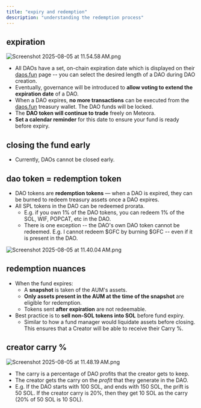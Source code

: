 ```yaml
---
title: "expiry and redemption"
description: "understanding the redemption process"
---
```


## expiration

![Screenshot 2025-08-05 at 11.54.58 AM.png](/images/Screenshot2025-08-05at11.54.58AM.png)

- All DAOs have a set, on-chain expiration date which is displayed on their [daos.fun](http://daos.fun) page -- you can select the desired length of a DAO during DAO creation.
- Eventually, governance will be introduced to **allow voting to extend the expiration date** of a DAO.
- When a DAO expires, **no more transactions** can be executed from the [daos.fun](http://daos.fun) treasury wallet. The DAO funds will be locked.
- The **DAO token will continue to trade** freely on Meteora.
- **Set a calendar reminder** for this date to ensure your fund is ready before expiry.

## closing the fund early

- Currently, DAOs cannot be closed early.

## dao token = redemption token

- DAO tokens are **redemption tokens** — when a DAO is expired, they can be burned to redeem treasury assets once a DAO expires.
- All SPL tokens in the DAO can be redeemed prorata.
  - E.g. if you own 1% of the DAO tokens, you can redeem 1% of the SOL, WIF, POPCAT, etc in the DAO.
  - There is one exception -- the DAO's own DAO token cannot be redeemed. E.g. I cannot redeem \$GFC by burning \$GFC -- even if it is present in the DAO.

![Screenshot 2025-08-05 at 11.40.04 AM.png](/images/Screenshot2025-08-05at11.40.04AM.png)

## redemption nuances

- When the fund expires:
  - A **snapshot** is taken of the AUM's assets.
  - **Only assets present in the AUM at the time of the snapshot** are eligible for redemption.
  - Tokens sent **after expiration** are not redeemable.
- Best practice is to **sell non-SOL tokens into SOL** before fund expiry.
  - Similar to how a fund manager would liquidate assets before closing. This ensures that a Creator will be able to receive their Carry %.

## creator carry %

![Screenshot 2025-08-05 at 11.48.19 AM.png](/images/Screenshot2025-08-05at11.48.19AM.png)

- The carry is a percentage of DAO profits that the creator gets to keep.
- The creator gets the carry on the _profit_ that they generate in the DAO.
- E.g. If the DAO starts with 100 SOL, and ends with 150 SOL, the prift is 50 SOL. If the creator carry is 20%, then they get 10 SOL as the carry (20% of 50 SOL is 10 SOL).